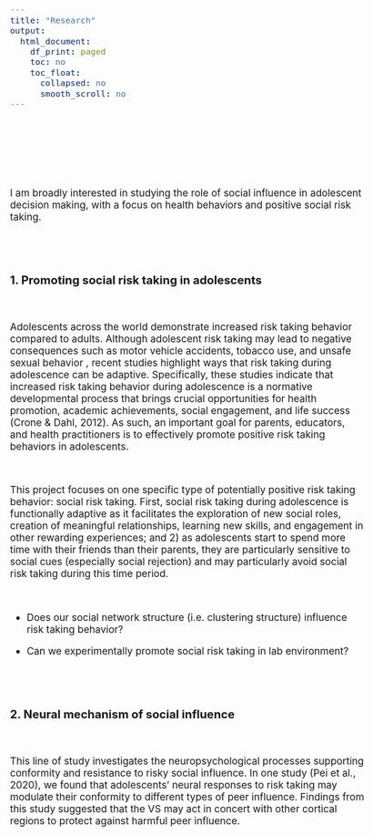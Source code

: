 ```yaml
---
title: "Research"
output:
  html_document:
    df_print: paged
    toc: no
    toc_float:
      collapsed: no
      smooth_scroll: no
---
```


<style type="text/css">
  body{
  font-size: 13pt;
}
</style>


<br>
<br>

<br>
<br>

I am broadly interested in studying the role of social influence in adolescent decision making, with a focus on health behaviors and positive social risk taking. 

<br>
<br>

### 1. Promoting social risk taking in adolescents
<br>

Adolescents across the world demonstrate increased risk taking behavior compared to adults. Although adolescent risk taking may lead to negative consequences such as motor vehicle accidents, tobacco use, and unsafe sexual behavior , recent studies highlight ways that risk taking during adolescence can be adaptive. Specifically, these studies indicate that increased risk taking behavior during adolescence is a normative developmental process that brings crucial opportunities for health promotion, academic achievements, social engagement, and life success (Crone & Dahl, 2012). As such, an important goal for parents, educators, and health practitioners is to effectively promote positive risk taking behaviors in adolescents.

<br>

This project focuses on one specific type of potentially positive risk taking behavior: social risk taking. First, social risk taking during adolescence is functionally adaptive as it facilitates the exploration of new social roles, creation of meaningful relationships, learning new skills, and engagement in other rewarding experiences; and 2) as adolescents start to spend more time with their friends than their parents, they are particularly sensitive to social cues (especially social rejection) and may particularly avoid social risk taking during this time period.

<br>

* Does our social network structure (i.e. clustering structure) influence risk taking behavior?

* Can we experimentally promote social risk taking in lab environment?

<br>
<br>

### 2. Neural mechanism of social influence 
<br>

This line of study investigates the neuropsychological processes supporting conformity and resistance to risky social influence. In one study (Pei et al., 2020), we found that adolescents’ neural responses to risk taking may modulate their conformity to different types of peer influence. Findings from this study suggested that the VS may act in concert with other cortical regions to protect against harmful peer influence. 

<br>
<br>

